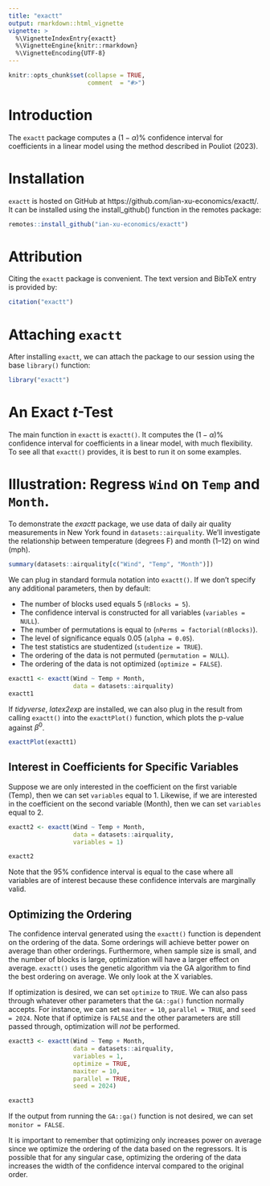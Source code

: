 ```yaml
---
title: "exactt"
output: rmarkdown::html_vignette
vignette: >
  %\VignetteIndexEntry{exactt}
  %\VignetteEngine{knitr::rmarkdown}
  %\VignetteEncoding{UTF-8}
---
```


```r
knitr::opts_chunk$set(collapse = TRUE,
                      comment  = "#>")
```

# Introduction

The `exactt` package computes a $(1-\alpha)\%$ confidence interval for coefficients in a linear model using the method described in Pouliot (2023). 

# Installation

`exactt` is hosted on GitHub at https://github.com/ian-xu-economics/exactt/. It can be installed using the install_github() function in the remotes package:
```r
remotes::install_github("ian-xu-economics/exactt")
```

# Attribution

Citing the `exactt` package is convenient. The text version and BibTeX entry is provided by:
```r
citation("exactt")
```

# Attaching `exactt`

After installing `exactt`, we can attach the package to our session using the base `library()` function:
```r
library("exactt")
```

# An Exact $t$-Test

The main function in `exactt` is `exactt()`. It computes the $(1-\alpha)\%$ confidence interval for coefficients in a linear model, with much flexibility. To see all that `exactt()` provides, it is best to run it on some examples. 

# Illustration: Regress `Wind` on `Temp` and `Month`.

To demonstrate the *exactt* package, we use data of daily air quality measurements in New York found in `datasets::airquality`. We'll  investigate the relationship between temperature (degrees F) and month (1--12) on wind (mph). 
```r
summary(datasets::airquality[c("Wind", "Temp", "Month")])
```

We can plug in standard formula notation into `exactt()`. If we don't specify any additional parameters, then by default:

* The number of blocks used equals 5 (`nBlocks = 5`).
* The confidence interval is constructed for all variables (`variables = NULL`).
* The number of permutations is equal to  (`nPerms = factorial(nBlocks)`).
* The level of significance equals 0.05 (`alpha = 0.05`). 
* The test statistics are studentized (`studentize = TRUE`).
* The ordering of the data is not permuted (`permutation = NULL`).
* The ordering of the data is not optimized (`optimize = FALSE`).
```r
exactt1 <- exactt(Wind ~ Temp + Month,
                  data = datasets::airquality)
exactt1
```

If *tidyverse*, *latex2exp* are installed, we can also plug in the result from calling `exactt()` into the `exacttPlot()` function, which plots the p-value against $\beta^0$. 
```r
exacttPlot(exactt1)
```

## Interest in Coefficients for Specific Variables

Suppose we are only interested in the coefficient on the first variable (Temp), then we can set `variables` equal to 1. Likewise, if we are interested in the coefficient on the second variable (Month), then we can set `variables` equal to 2. 
```r
exactt2 <- exactt(Wind ~ Temp + Month,
                  data = datasets::airquality,
                  variables = 1)

exactt2
```
Note that the 95% confidence interval is equal to the case where all variables are of interest because these confidence intervals are marginally valid.

## Optimizing the Ordering

The confidence interval generated using the `exactt()` function is dependent on the ordering of the data. Some orderings will achieve better power on average than other orderings. Furthermore, when sample size is small, and the number of blocks is large, optimization will have a larger effect on average. `exactt()` uses the genetic algorithm via the GA algorithm to find the best ordering on average. We only look at the X variables.

If optimization is desired, we can set `optimize` to `TRUE`. We can also pass through whatever other parameters that the `GA::ga()` function normally accepts. For instance, we can set `maxiter = 10`, `parallel = TRUE`, and `seed = 2024`. Note that if optimize is `FALSE` and the other parameters are still passed through, optimization will _not_ be performed.

```r
exactt3 <- exactt(Wind ~ Temp + Month,
                  data = datasets::airquality,
                  variables = 1,
                  optimize = TRUE,
                  maxiter = 10,
                  parallel = TRUE,
                  seed = 2024)

exactt3
```
If the output from running the `GA::ga()` function is not desired, we can set `monitor = FALSE`.

It is important to remember that optimizing only increases power on average since we optimize the ordering of the data based on the regressors. It is possible that for any singular case, optimizing the ordering of the data increases the width of the confidence interval compared to the original order.




